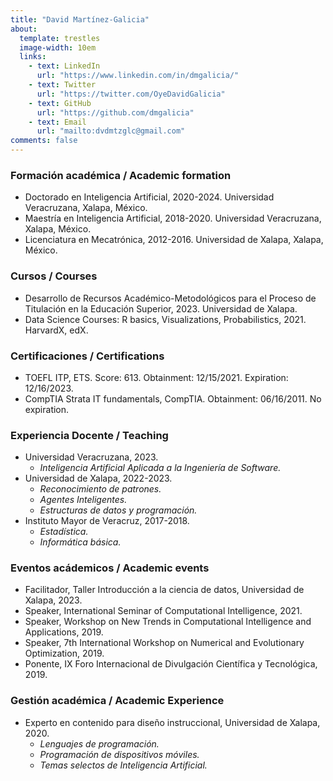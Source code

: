 ```yaml
---
title: "David Martínez-Galicia"
about:
  template: trestles
  image-width: 10em
  links: 
    - text: LinkedIn
      url: "https://www.linkedin.com/in/dmgalicia/"
    - text: Twitter
      url: "https://twitter.com/OyeDavidGalicia"
    - text: GitHub
      url: "https://github.com/dmgalicia"
    - text: Email
      url: "mailto:dvdmtzglc@gmail.com"
comments: false
---
```


::: column-page
### Formación académica / Academic formation

-   Doctorado en Inteligencia Artificial, 2020-2024. Universidad Veracruzana, Xalapa, México.
-   Maestría en Inteligencia Artificial, 2018-2020. Universidad Veracruzana, Xalapa, México.
-   Licenciatura en Mecatrónica, 2012-2016. Universidad de Xalapa, Xalapa, México.

### Cursos / Courses

-   Desarrollo de Recursos Académico-Metodológicos para el Proceso de Titulación en la Educación Superior, 2023. Universidad de Xalapa.
-   Data Science Courses: R basics, Visualizations, Probabilistics, 2021. HarvardX, edX.

### Certificaciones / Certifications

-   TOEFL ITP, ETS. Score: 613. Obtainment: 12/15/2021. Expiration: 12/16/2023.
-   CompTIA Strata IT fundamentals, CompTIA. Obtainment: 06/16/2011. No expiration.

### Experiencia Docente / Teaching

-   Universidad Veracruzana, 2023.
    -   *Inteligencia Artificial Aplicada a la Ingeniería de Software.*
-   Universidad de Xalapa, 2022-2023.
    -   *Reconocimiento de patrones.*
    -   *Agentes Inteligentes.*
    -   *Estructuras de datos y programación.*
-   Instituto Mayor de Veracruz, 2017-2018.
    -   *Estadística.*
    -   *Informática básica.*

### Eventos acádemicos / Academic events

-   Facilitador, Taller Introducción a la ciencia de datos, Universidad de Xalapa, 2023.
-   Speaker, International Seminar of Computational Intelligence, 2021.
-   Speaker, Workshop on New Trends in Computational Intelligence and Applications, 2019.
-   Speaker, 7th International Workshop on Numerical and Evolutionary Optimization, 2019.
-   Ponente, IX Foro Internacional de Divulgación Científica y Tecnológica, 2019.

### Gestión académica / Academic Experience

-   Experto en contenido para diseño instruccional, Universidad de Xalapa, 2020.
    -   *Lenguajes de programación.*
    -   *Programación de dispositivos móviles.*
    -   *Temas selectos de Inteligencia Artificial.*
:::

